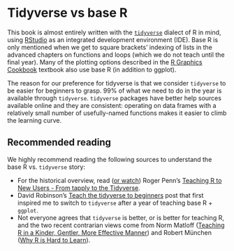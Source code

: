# Tidyverse vs base R

This book is almost entirely written with the [`tidyverse`](https://www.tidyverse.org) dialect of R in mind, using [RStudio](https://posit.co/products/open-source/rstudio/?sid=1) as an integrated development environment (IDE). Base R is only mentioned when we get to square brackets' indexing of lists in the advanced chapters on functions and loops (which we do not teach until the final year). Many of the plotting options described in the [R Graphics Cookbook](https://r-graphics.org) textbook also use base R (in addition to ggplot). 

The reason for our preference for tidyverse is that we consider `tidyverse` to be easier for beginners to grasp. 99% of what we need to do in the year is available through `tidyverse`. `tidyverse` packages have better help sources available online and they are consistent: operating on data frames with a relatively small number of usefully-named functions makes it easier to climb the learning curve. 

::: callout-tip
## Recommended reading
We highly recommend reading the following sources to understand the base R vs. `tidyverse` story:

- For the historical overview, read ([or watch](https://www.youtube.com/watch?v=5033jBHFiHE)) Roger Penn's [Teaching R to New Users - From tapply to the Tidyverse](https://simplystatistics.org/posts/2018-07-12-use-r-keynote-2018/).
- David Robinson's [Teach the tidyverse to beginners](http://varianceexplained.org/r/teach-tidyverse/) post that first inspired me to switch to `tidyverse` after a year of teaching base R + `ggplot`.
- Not everyone agrees that `tidyverse` is better, or is better for teaching R, and the two recent contrarian views come from Norm Matloff ([Teaching R in a Kinder, Gentler, More Effective Manner](https://github.com/matloff/TidyverseSkeptic)) and Robert München ([Why R is Hard to Learn](https://r4stats.com/articles/why-r-is-hard-to-learn/)).
:::